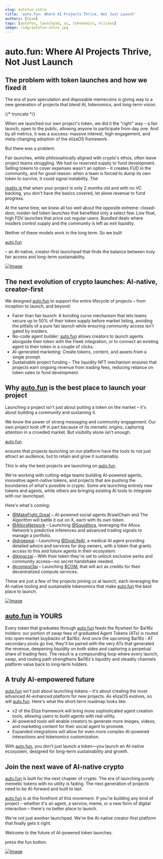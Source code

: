 ```yaml
---
slug: autofun-intro
title: 'auto.fun: Where AI Projects Thrive, Not Just Launch'
authors: [team]
tags: [autofun, launchpad, ai, tokenomics, elizaos]
image: /img/autofun-intro.jpg
---
```


# auto.fun: Where AI Projects Thrive, Not Just Launch

## The problem with token launches and how we fixed it

The era of pure speculation and disposable memecoins is giving way to a new generation of projects that blend AI, tokenomics, and long-term vision.

{/* truncate */}

When we launched our own project's token, we did it the "right" way – a fair launch, open to the public, allowing anyone to participate from day one. And by all metrics, it was a success: massive interest, high engagement, and meta-changing adoption of the elizaOS framework.

But there was a problem.

Fair launches, while philosophically aligned with crypto's ethos, often leave project teams struggling. We had no reserved supply to fund development. Selling tokens to cover expenses wasn't an option – it creates FUD in the community, and for good reason: when a team is forced to dump its own token to survive, it could signal instability. The

[reality is](https://x.com/shawmakesmagic/status/1886829695343161494) that when your project is only 2 months old and with no VC backing, you don't have the basics covered, let alone revenue to fund progress.

At the same time, we knew all too well about the opposite extreme: closed-door, insider-led token launches that benefited only a select few. Low float, high FDV launches that price out regular users. Bundled deals where insiders control supply and the community is left as exit liquidity.

Neither of these models work in the long term. So we built

[auto.fun](https://auto.fun/)

– an AI-native, creator-first launchpad that finds the balance between truly fair access and long-term sustainability.

[![Image](https://pbs.twimg.com/media/Go105yoWMAIZ15e?format=jpg&name=900x900)](https://x.com/autodotfun/article/1915776667995267360/media/1913313952894693378)

## The next evolution of crypto launches: AI-native, creator-first

We designed [auto.fun](https://auto.fun/) to support the entire lifecycle of projects – from inception to launch, and beyond:

- Fairer than fair launch: A bonding curve mechanism that lets teams secure up to 50% of their token supply before market listing, avoiding the pitfalls of a pure fair launch while ensuring community access isn't gated by insiders.
- No-code agent builder: [auto.fun](https://auto.fun/) allows creators to launch agents alongside their token with the Fleek integration, or to connect an existing agent to their token in a couple of clicks.
- AI-generated marketing: Create tokens, content, and assets from a single prompt.
- Sustainable project funding – The liquidity NFT mechanism ensures that projects earn ongoing revenue from trading fees, reducing reliance on token sales to fund development.

## Why [auto.fun](https://auto.fun/) is the best place to launch your project

Launching a project isn't just about putting a token on the market – it's about building a community and sustaining it.

We know the power of strong messaging and community engagement. Our own project took off in part because of its memetic origins, capturing attention in a crowded market. But visibility alone isn't enough.

[auto.fun](https://auto.fun/)

ensures that projects launching on our platform have the tools to not just attract an audience, but to retain and grow it sustainably.

This is why the best projects are launching on [auto.fun](https://auto.fun/).

We're working with cutting-edge teams building AI-powered agents, innovative agent-native tokens, and projects that are pushing the boundaries of what's possible in crypto. Some are launching entirely new tokens and agents, while others are bringing existing AI tools to integrate with our launchpad.

Here's what's coming:

- [@MakeFight_Great](https://x.com/@MakeFight_Great)
  – AI-powered social agents BrawlChain and The Algorithm will battle it out on X, each with its own token.
- [@AlloraNetwork](https://x.com/@AlloraNetwork)
  – Launching [@Squidllora](https://x.com/@Squidllora), leveraging the Allora Network's predictive inferences and advanced trading signals to manage a portfolio.
- [@drpepeai](https://x.com/@drpepeai)
  – Launching [@DogLifeAI](https://x.com/@DogLifeAI), a medical AI agent providing detailed advice and services for dog owners, with a token that grants access to this and future agents in their ecosystem.
- [@kingczai](https://x.com/@kingczai)
  – With their token they're set to unlock exclusive perks and community access—no secret handshake needed.
- [@comput3ai](https://x.com/@comput3ai)
  – Launching [$COM](https://x.com/search?q=%24COM&src=cashtag_click), that will act as credits for their decentralized compute services.

These are just a few of the projects joining us at launch, each leveraging the AI-native tooling and sustainable tokenomics that make [auto.fun](https://auto.fun/) the best place to launch.

[![Image](https://pbs.twimg.com/media/Go11Bo-WEAEIRur?format=jpg&name=900x900)](https://x.com/autodotfun/article/1915776667995267360/media/1913314087741558785)

## [auto.fun](https://auto.fun/) is YOURS

Every token that graduates through [auto.fun](https://auto.fun/) feeds the flywheel for $ai16z holders: our portion of swap fees of graduated Agent Tokens (ATs) is routed into open‑market buybacks of $ai16z. And once the upcoming $ai16z : AT secondary pools go live, they'll be paired with the very ATs that generated the revenue, deepening liquidity on both sides and capturing a perpetual share of trading fees. The result is a compounding loop where every launch, swap, and routing path strengthens $ai16z's liquidity and steadily channels platform value back to long‑term holders.

## A truly AI-empowered future

[auto.fun](https://auto.fun/) isn't just about launching tokens – it's about creating the most advanced AI-enhanced platform for new projects. As elizaOS evolves, so will [auto.fun](https://auto.fun/). Here's what the short-term roadmap looks like:

- v2 of the Eliza framework will bring more sophisticated agent creation tools, allowing users to build agents with real utility.
- AI-powered tools will enable creators to generate more images, videos, and marketing content for their social agent to promote.
- Expanded integrations will allow for even more complex AI-powered interactions and tokenomics customization.

With [auto.fun](https://auto.fun/), you don't just launch a token—you launch an AI-native ecosystem, designed for long-term sustainability and growth.

## Join the next wave of AI-native crypto

[auto.fun](https://auto.fun/) is built for the next chapter of crypto. The era of launching purely memetic tokens with no utility is fading. The next generation of projects need to be AI-forward and built to last.

[auto.fun](https://auto.fun/) is at the forefront of this movement. If you're building any kind of project – whether it's an agent, a service, meme, or a new form of digital interaction – there's no better place to launch.

We're not just another launchpad. We're the AI-native creator-first platform that finally gets it right.

Welcome to the future of AI-powered token launches.

press the fun button.

[![Image](https://pbs.twimg.com/media/Go11OXCXEAApjJx?format=png&name=900x900)](https://x.com/autodotfun/article/1915776667995267360/media/1913314306264862720)

